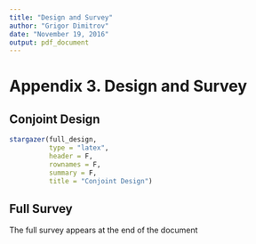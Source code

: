 ```yaml
---
title: "Design and Survey"
author: "Grigor Dimitrov"
date: "November 19, 2016"
output: pdf_document
---
```


# Appendix 3. Design and Survey

## Conjoint Design

```r
stargazer(full_design, 
          type = "latex",
          header = F,
          rownames = F, 
          summary = F,
          title = "Conjoint Design")

```


## Full Survey

The full survey appears at the end of the document